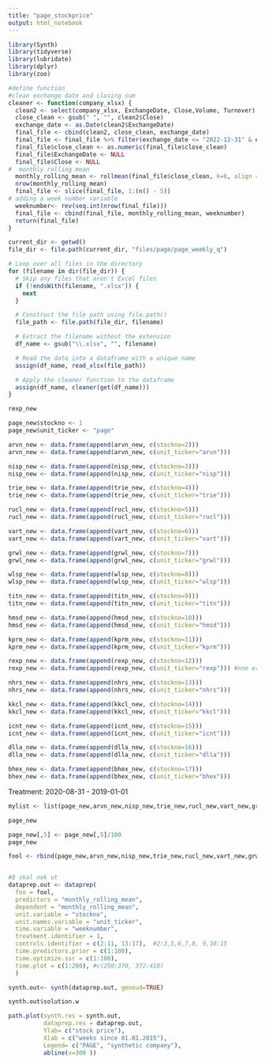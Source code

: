 ```yaml
---
title: "page_stockprice"
output: html_notebook
---
```


```r
library(Synth)
library(tidyverse)
library(lubridate)
library(dplyr)
library(zoo)
```



```r
#define function
#clean exchange date and closing sum
cleaner <- function(company_xlsx) {
  clean2 <- select(company_xlsx, ExchangeDate, Close,Volume, Turnover)
  close_clean <- gsub(" ", "", clean2$Close)
  exchange_date <- as.Date(clean2$ExchangeDate)
  final_file <- cbind(clean2, close_clean, exchange_date)
  final_file <- final_file %>% filter(exchange_date <= "2022-12-31" & exchange_date >= "2019-01-01" )
  final_file$close_clean <- as.numeric(final_file$close_clean)
  final_file$ExchangeDate <- NULL
  final_file$Close <- NULL
#  monthly rolling mean
  monthly_rolling_mean <- rollmean(final_file$close_clean, k=6, align = 'left')
  nrow(monthly_rolling_mean)
  final_file <- slice(final_file, 1:(n() - 5))   
# adding a week number variable
  weeknumber<- rev(seq.int(nrow(final_file)))
  final_file <- cbind(final_file, monthly_rolling_mean, weeknumber)
  return(final_file)
}  

current_dir <- getwd()
file_dir <- file.path(current_dir, "files/page/page_weekly_q")

# Loop over all files in the directory
for (filename in dir(file_dir)) {
  # Skip any files that aren't Excel files
  if (!endsWith(filename, ".xlsx")) {
    next
  }

  # Construct the file path using file.path()
  file_path <- file.path(file_dir, filename)

  # Extract the filename without the extension
  df_name <- gsub("\\.xlsx", "", filename)

  # Read the data into a dataframe with a unique name
  assign(df_name, read_xlsx(file_path))

  # Apply the cleaner function to the dataframe
  assign(df_name, cleaner(get(df_name)))
}

rexp_new
```


```r

page_new$stockno <- 1
page_new$unit_ticker <- "page"

arvn_new <- data.frame(append(arvn_new, c(stockno=2)))
arvn_new <- data.frame(append(arvn_new, c(unit_ticker="arvn")))

nisp_new <- data.frame(append(nisp_new, c(stockno=3)))
nisp_new <- data.frame(append(nisp_new, c(unit_ticker="nisp")))

trie_new <- data.frame(append(trie_new, c(stockno=4)))
trie_new <- data.frame(append(trie_new, c(unit_ticker="trie")))

rucl_new <- data.frame(append(rucl_new, c(stockno=5)))
rucl_new <- data.frame(append(rucl_new, c(unit_ticker="rucl")))

vart_new <- data.frame(append(vart_new, c(stockno=6)))
vart_new <- data.frame(append(vart_new, c(unit_ticker="vart")))

grwl_new <- data.frame(append(grwl_new, c(stockno=7)))
grwl_new <- data.frame(append(grwl_new, c(unit_ticker="grwl")))

wlsp_new <- data.frame(append(wlsp_new, c(stockno=8)))
wlsp_new <- data.frame(append(wlsp_new, c(unit_ticker="wlsp")))

titn_new <- data.frame(append(titn_new, c(stockno=9)))
titn_new <- data.frame(append(titn_new, c(unit_ticker="titn")))

hmsd_new <- data.frame(append(hmsd_new, c(stockno=10)))
hmsd_new <- data.frame(append(hmsd_new, c(unit_ticker="hmsd")))

kprm_new <- data.frame(append(kprm_new, c(stockno=11)))
kprm_new <- data.frame(append(kprm_new, c(unit_ticker="kprm")))

rexp_new <- data.frame(append(rexp_new, c(stockno=12)))
rexp_new <- data.frame(append(rexp_new, c(unit_ticker="rexp"))) #noe er GALT

nhrs_new <- data.frame(append(nhrs_new, c(stockno=13)))
nhrs_new <- data.frame(append(nhrs_new, c(unit_ticker="nhrs")))

kkcl_new <- data.frame(append(kkcl_new, c(stockno=14)))
kkcl_new <- data.frame(append(kkcl_new, c(unit_ticker="kkcl")))

icnt_new <- data.frame(append(icnt_new, c(stockno=15)))
icnt_new <- data.frame(append(icnt_new, c(unit_ticker="icnt")))

dlla_new <- data.frame(append(dlla_new, c(stockno=16)))
dlla_new <- data.frame(append(dlla_new, c(unit_ticker="dlla")))

bhex_new <- data.frame(append(bhex_new, c(stockno=17)))
bhex_new <- data.frame(append(bhex_new, c(unit_ticker="bhex")))


```

Treatment: 2020-08-31 - 2019-01-01
```r
mylist <- list(page_new,arvn_new,nisp_new,trie_new,rucl_new,vart_new,grwl_new,wlsp_new,titn_new,hmsd_new,kprm_new, rexp_new, nhrs_new, kkcl_new, dlla_new, bhex_new, icnt_new)

page_new

page_new[,5] <- page_new[,5]/100
page_new
```

```r

fool <- rbind(page_new,arvn_new,nisp_new,trie_new,rucl_new,vart_new,grwl_new,wlsp_new,titn_new,hmsd_new,kprm_new, nhrs_new, kkcl_new, dlla_new, bhex_new, icnt_new)


#8 skal nok ut
dataprep.out <- dataprep(
  foo = fool,
  predictors = "monthly_rolling_mean",
  dependent = "monthly_rolling_mean",
  unit.variable = "stockno",
  unit.names.variable = "unit_ticker",
  time.variable = "weeknumber",
  treatment.identifier = 1,
  controls.identifier = c(2:11, 13:17),  #2:3,5,6,7,8, 9,10:15
  time.predictors.prior = c(1:100),
  time.optimize.ssr = c(1:100),
  time.plot = c(1:200), #c(250:370, 372:410)
  )

synth.out<- synth(dataprep.out, genoud=TRUE)

synth.out$solution.w

path.plot(synth.res = synth.out,
          dataprep.res = dataprep.out,
          Ylab= c("stock price"),
          Xlab = c("weeks since 01.01.2015"),
          Legend= c("PAGE", "synthetic company"),
          abline(v=300 ))
```


